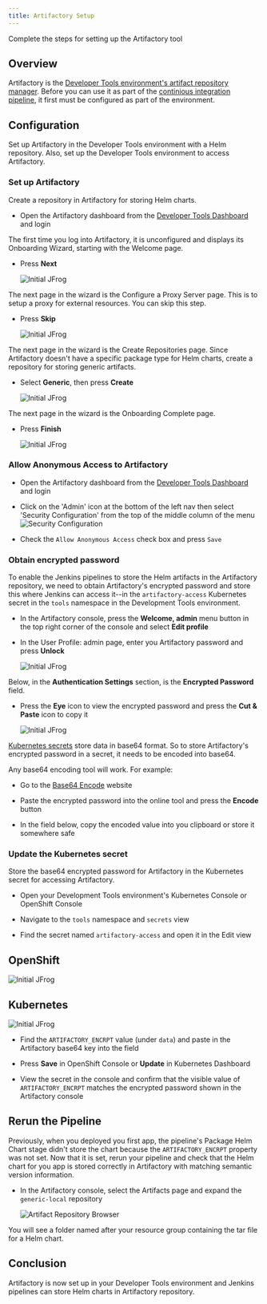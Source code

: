 ```yaml
---
title: Artifactory Setup
---
```


<PageDescription>

Complete the steps for setting up the Artifactory tool

</PageDescription>

## Overview

Artifactory is the [Developer Tools environment's artifact repository manager](/guides/artifact-management).
Before you can use it as part of the [continious integration pipeline](/guides/continuous-integration), 
it first must be configured as part of the environment.

##  Configuration

Set up Artifactory in the Developer Tools environment with a Helm repository.
Also, set up the Developer Tools environment to access Artifactory.

### Set up Artifactory

Create a repository in Artifactory for storing Helm charts.

- Open the Artifactory dashboard from the [Developer Tools Dashboard](/getting-started/dashboard) and login

The first time you log into Artifactory, it is unconfigured and displays its Onboarding Wizard, starting with the Welcome page.

- Press **Next**

  <ArtDirection>

  ![Initial JFrog](/images/initialjfrog.png)

  </ArtDirection>

The next page in the wizard is the Configure a Proxy Server page. This is to setup a proxy for external resources. You can skip this
step.

- Press **Skip**

  <ArtDirection>

  ![Initial JFrog](/images/setupproxy.png)

  </ArtDirection>

The next page in the wizard is the Create Repositories page. Since Artifactory doesn't have a specific package type for Helm charts, 
create a repository for storing generic artifacts.

- Select **Generic**, then press **Create**

  <ArtDirection>

  ![Initial JFrog](/images/createrepository.png)

  </ArtDirection>

The next page in the wizard is the Onboarding Complete page. 

- Press **Finish**

  <ArtDirection>

  ![Initial JFrog](/images/completejfrog.png)

  </ArtDirection>

### Allow Anonymous Access to Artifactory

- Open the Artifactory dashboard from the [Developer Tools Dashboard](/getting-started/dashboard) and login

- Click on the 'Admin' icon at the bottom of the left nav then select 'Security Configuration' from the top of the middle column of the menu
    ![Security Configuration](/images/artifactory-admin-pane.png)

- Check the `Allow Anonymous Access` check box and press `Save`

### Obtain encrypted password

To enable the Jenkins pipelines to store the Helm artifacts in the Artifactory repository, we need to obtain 
Artifactory's encrypted password and store this where Jenkins can access it--in the `artifactory-access` Kubernetes secret in the `tools` namespace in the Development Tools environment.

- In the Artifactory console, press the **Welcome, admin** menu button in the top right corner of the console and select **Edit profile**

- In the User Profile: admin page, enter you Artifactory password and press **Unlock**

  <ArtDirection>

  ![Initial JFrog](/images/jfrogapikey.png)

  </ArtDirection>

Below, in the **Authentication Settings** section, is the **Encrypted Password** field.

- Press the **Eye** icon to view the encrypted password and press the **Cut & Paste** icon to copy it

  <ArtDirection>

  ![Initial JFrog](/images/viewapikey.png)

  </ArtDirection>

[Kubernetes secrets](https://kubernetes.io/docs/concepts/configuration/secret/#creating-a-secret-manually) 
store data in base64 format. So to store Artifactory's encrypted password in a secret, it needs to be encoded into base64.

Any base64 encoding tool will work. For example:

- Go to the [Base64 Encode](https://www.base64encode.org/) website

- Paste the encrypted password into the online tool and press the **Encode** button

- In the field below, copy the encoded value into you clipboard or store it somewhere safe

### Update the Kubernetes secret

Store the base64 encrypted password for Artifactory in the Kubernetes secret for accessing Artifactory.

- Open your Development Tools environment's Kubernetes Console or OpenShift Console

- Navigate to the `tools` namespace and `secrets` view

- Find the secret named `artifactory-access` and open it in the Edit view

<Row>
<Column colMd={4} colLg={5} noGutterMdLeft>

## OpenShift

<ArtDirection>

![Initial JFrog](/images/addkeytosecret.png)

</ArtDirection>

</Column>
<Column colMd={4} colLg={6} noGutterMdLeft>

## Kubernetes

<ArtDirection>

![Initial JFrog](/images/kubeaddkeytosecret.png)

</ArtDirection>

</Column>
</Row>

- Find the `ARTIFACTORY_ENCRPT` value (under `data`) and paste in the Artifactory base64 key into the field

- Press **Save** in OpenShift Console or **Update** in Kubernetes Dashboard

- View the secret in the console and confirm that the visible value of `ARTIFACTORY_ENCRPT` matches the encrypted password shown in the Artifactory console

## Rerun the Pipeline

Previously, when you deployed you first app, the pipeline's Package Helm Chart stage didn't store the chart because 
the `ARTIFACTORY_ENCRPT` property was not set. Now that it is set, rerun your pipeline and check that the Helm chart for you app is stored correctly in Artifactory with matching semantic version information.

- In the Artifactory console, select the Artifacts page and expand the `generic-local` repository

  <ArtDirection>

  ![Artifact Repository Browser](/images/artifact-repo-browser.png)

  </ArtDirection>

You will see a folder named after your resource group containing the tar file for a Helm chart.

## Conclusion

Artifactory is now set up in your Developer Tools environment and Jenkins pipelines can store Helm charts in Artifactory repository. 
